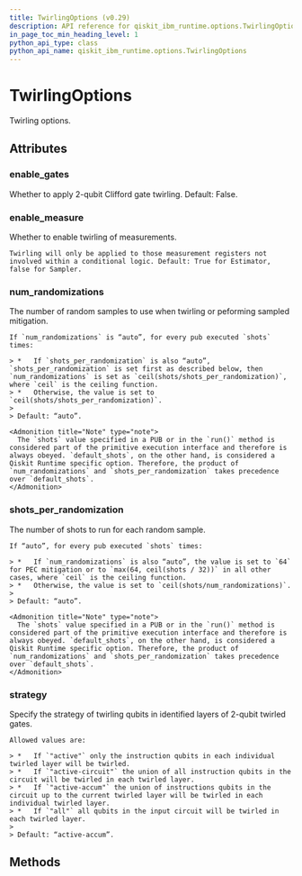 ```yaml
---
title: TwirlingOptions (v0.29)
description: API reference for qiskit_ibm_runtime.options.TwirlingOptions in qiskit-ibm-runtime v0.29
in_page_toc_min_heading_level: 1
python_api_type: class
python_api_name: qiskit_ibm_runtime.options.TwirlingOptions
---
```


# TwirlingOptions

<Class id="qiskit_ibm_runtime.options.TwirlingOptions" isDedicatedPage={true} github="https://github.com/Qiskit/qiskit-ibm-runtime/tree/stable/0.29/qiskit_ibm_runtime/options/twirling_options.py#L28-L99" signature="TwirlingOptions(*args, **kwargs)" modifiers="class">
  Twirling options.

  ## Attributes

  ### enable\_gates

  <Attribute id="qiskit_ibm_runtime.options.TwirlingOptions.enable_gates" attributeTypeHint="UnsetType | bool" attributeValue="Unset">
    Whether to apply 2-qubit Clifford gate twirling. Default: False.
  </Attribute>

  ### enable\_measure

  <Attribute id="qiskit_ibm_runtime.options.TwirlingOptions.enable_measure" attributeTypeHint="UnsetType | bool" attributeValue="Unset">
    Whether to enable twirling of measurements.

    Twirling will only be applied to those measurement registers not involved within a conditional logic. Default: True for Estimator, false for Sampler.
  </Attribute>

  ### num\_randomizations

  <Attribute id="qiskit_ibm_runtime.options.TwirlingOptions.num_randomizations" attributeTypeHint="UnsetType | int | Literal['auto']" attributeValue="Unset">
    The number of random samples to use when twirling or peforming sampled mitigation.

    If `num_randomizations` is “auto”, for every pub executed `shots` times:

    > *   If `shots_per_randomization` is also “auto”, `shots_per_randomization` is set first as described below, then `num_randomizations` is set as `ceil(shots/shots_per_randomization)`, where `ceil` is the ceiling function.
    > *   Otherwise, the value is set to `ceil(shots/shots_per_randomization)`.
    >
    > Default: “auto”.

    <Admonition title="Note" type="note">
      The `shots` value specified in a PUB or in the `run()` method is considered part of the primitive execution interface and therefore is always obeyed. `default_shots`, on the other hand, is considered a Qiskit Runtime specific option. Therefore, the product of `num_randomizations` and `shots_per_randomization` takes precedence over `default_shots`.
    </Admonition>
  </Attribute>

  ### shots\_per\_randomization

  <Attribute id="qiskit_ibm_runtime.options.TwirlingOptions.shots_per_randomization" attributeTypeHint="UnsetType | int | Literal['auto']" attributeValue="Unset">
    The number of shots to run for each random sample.

    If “auto”, for every pub executed `shots` times:

    > *   If `num_randomizations` is also “auto”, the value is set to `64` for PEC mitigation or to `max(64, ceil(shots / 32))` in all other cases, where `ceil` is the ceiling function.
    > *   Otherwise, the value is set to `ceil(shots/num_randomizations)`.
    >
    > Default: “auto”.

    <Admonition title="Note" type="note">
      The `shots` value specified in a PUB or in the `run()` method is considered part of the primitive execution interface and therefore is always obeyed. `default_shots`, on the other hand, is considered a Qiskit Runtime specific option. Therefore, the product of `num_randomizations` and `shots_per_randomization` takes precedence over `default_shots`.
    </Admonition>
  </Attribute>

  ### strategy

  <Attribute id="qiskit_ibm_runtime.options.TwirlingOptions.strategy" attributeTypeHint="UnsetType | Literal['active', 'active-accum', 'active-circuit', 'all']" attributeValue="Unset">
    Specify the strategy of twirling qubits in identified layers of 2-qubit twirled gates.

    Allowed values are:

    > *   If `"active"` only the instruction qubits in each individual twirled layer will be twirled.
    > *   If `"active-circuit"` the union of all instruction qubits in the circuit will be twirled in each twirled layer.
    > *   If `"active-accum"` the union of instructions qubits in the circuit up to the current twirled layer will be twirled in each individual twirled layer.
    > *   If `"all"` all qubits in the input circuit will be twirled in each twirled layer.
    >
    > Default: “active-accum”.
  </Attribute>

  ## Methods
</Class>

